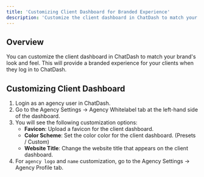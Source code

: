 ```yaml
---
title: 'Customizing Client Dashboard for Branded Experience'
description: 'Customize the client dashboard in ChatDash to match your brand'
---
```


## Overview

You can customize the client dashboard in ChatDash to match your brand's look and feel. 
This will provide a branded experience for your clients when they log in to ChatDash.

## Customizing Client Dashboard

1. Login as an agency user in ChatDash.
2. Go to the Agency Settings -> Agency Whitelabel tab at the left-hand side of the dashboard.
3. You will see the following customization options:
    - **Favicon**: Upload a favicon for the client dashboard.
    - **Color Scheme**: Set the color color for the client dashboard. (Presets / Custom)
    - **Website Title**: Change the website title that appears on the client dashboard.
4. For `agency logo` and `name` customization, go to the Agency Settings -> Agency Profile tab.

